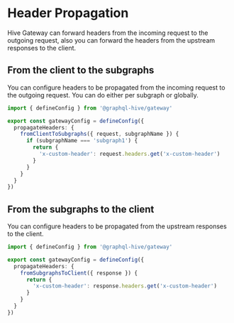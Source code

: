 # Header Propagation

Hive Gateway can forward headers from the incoming request to the outgoing request, also you can
forward the headers from the upstream responses to the client.

## From the client to the subgraphs

You can configure headers to be propagated from the incoming request to the outgoing request. You
can do either per subgraph or globally.

```ts filename="gateway.config.ts"
import { defineConfig } from '@graphql-hive/gateway'

export const gatewayConfig = defineConfig({
  propagateHeaders: {
    fromClientToSubgraphs({ request, subgraphName }) {
      if (subgraphName === 'subgraph1') {
        return {
          'x-custom-header': request.headers.get('x-custom-header')
        }
      }
    }
  }
})
```

## From the subgraphs to the client

You can configure headers to be propagated from the upstream responses to the client.

```ts filename="gateway.config.ts"
import { defineConfig } from '@graphql-hive/gateway'

export const gatewayConfig = defineConfig({
  propagateHeaders: {
    fromSubgraphsToClient({ response }) {
      return {
        'x-custom-header': response.headers.get('x-custom-header')
      }
    }
  }
})
```
